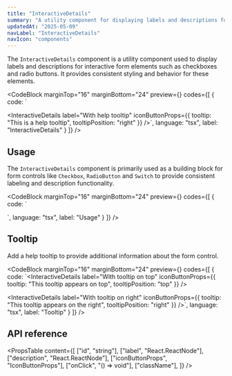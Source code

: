 ```yaml
---
title: "InteractiveDetails"
summary: "A utility component for displaying labels and descriptions for interactive form elements."
updatedAt: "2025-05-09"
navLabel: "InteractiveDetails"
navIcon: "components"
---
```


The `InteractiveDetails` component is a utility component used to display labels and descriptions for interactive form elements such as checkboxes and radio buttons. It provides consistent styling and behavior for these elements.

<CodeBlock
  marginTop="16"
  marginBottom="24"
  preview={<InteractiveDetailsExample />}
  codes={[
    {
      code:
`<InteractiveDetails 
    label="Basic label" 
/>

<InteractiveDetails 
    label="With description" 
    description="This is a description for the interactive element"
/>

<InteractiveDetails 
    label="With help tooltip" 
    iconButtonProps={{ tooltip: "This is a help tooltip", tooltipPosition: "right" }}
/>`,
      language: "tsx",
      label: "InteractiveDetails"
    }
  ]}
/>

## Usage

The `InteractiveDetails` component is primarily used as a building block for form controls like `Checkbox`, `RadioButton` and `Switch` to provide consistent labeling and description functionality.

<CodeBlock
  marginTop="16"
  marginBottom="24"
  preview={<FormControlsExample />}
  codes={[
    {
      code:
`<Checkbox 
  label="Checkbox with InteractiveDetails"
  description="This checkbox uses InteractiveDetails for its label and description"
/>

<RadioButton 
  label="Radio button with InteractiveDetails"
  description="This radio button uses InteractiveDetails for its label and description"
/>`,
      language: "tsx",
      label: "Usage"
    }
  ]}
/>

## Tooltip

Add a help tooltip to provide additional information about the form control.

<CodeBlock
  marginTop="16"
  marginBottom="24"
  preview={<TooltipExample />}
  codes={[
    {
      code:
`<InteractiveDetails 
    label="With tooltip on top"
    iconButtonProps={{ 
      tooltip: "This tooltip appears on top", 
      tooltipPosition: "top" 
    }}
/>

<InteractiveDetails 
    label="With tooltip on right"
    iconButtonProps={{ 
      tooltip: "This tooltip appears on the right", 
      tooltipPosition: "right" 
    }}
/>`,
      language: "tsx",
      label: "Tooltip"
    }
  ]}
/>

## API reference

<PropsTable
  content={[
    ["id", "string"],
    ["label", "React.ReactNode"],
    ["description", "React.ReactNode"],
    ["iconButtonProps", "IconButtonProps"],
    ["onClick", "() => void"],
    ["className"],
  ]}
/>